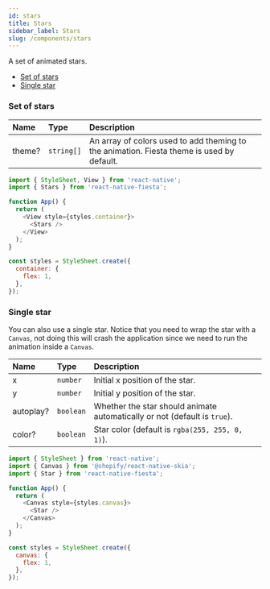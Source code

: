 ```yaml
---
id: stars
title: Stars
sidebar_label: Stars
slug: /components/stars
---
```


A set of animated stars.

- [Set of stars](#set-of-stars)
- [Single star](#single-star)

### Set of stars

| Name   | Type       | Description                                                                               |
| :----- | :--------- | :---------------------------------------------------------------------------------------- |
| theme? | `string[]` | An array of colors used to add theming to the animation. Fiesta theme is used by default. |

```js
import { StyleSheet, View } from 'react-native';
import { Stars } from 'react-native-fiesta';

function App() {
  return (
    <View style={styles.container}>
      <Stars />
    </View>
  );
}

const styles = StyleSheet.create({
  container: {
    flex: 1,
  },
});
```

### Single star

You can also use a single star. Notice that you need to wrap the star with a `Canvas`, not doing this will crash the application since we need to run the animation inside a `Canvas`.

| Name      | Type      | Description                                                               |
| :-------- | :-------- | :------------------------------------------------------------------------ |
| x         | `number`  | Initial x position of the star.                                           |
| y         | `number`  | Initial y position of the star.                                           |
| autoplay? | `boolean` | Whether the star should animate automatically or not (default is `true`). |
| color?    | `boolean` | Star color (default is `rgba(255, 255, 0, 1)`).                           |

```js
import { StyleSheet } from 'react-native';
import { Canvas } from '@shopify/react-native-skia';
import { Star } from 'react-native-fiesta';

function App() {
  return (
    <Canvas style={styles.canvas}>
      <Star />
    </Canvas>
  );
}

const styles = StyleSheet.create({
  canvas: {
    flex: 1,
  },
});
```
